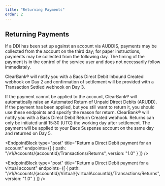 ```yaml
---
title: "Returning Payments"
order: 2
---
```



## Returning Payments

If a DDI has been set up against an account via AUDDIS, payments may be collected from the account on the third day; for paper instructions, payments may be collected from the following day.
The timing of the payment is in the control of the service user and does not necessarily follow immediately.

ClearBank® will notify you with a Bacs Direct Debit Inbound Created webhook on Day 2 and confirmation of settlement will be provided with a Transaction Settled webhook on Day 3.

If the payment cannot be applied to the account, ClearBank® will automatically raise an Automated Return of Unpaid Direct Debits (ARUDD).
If the payment has been applied, but you still want to return it, you should use these endpoints and specify the reason for return.
ClearBank® will notify you with a Bacs Direct Debit Return Created webhook.
Returns can only be initiated until 15:30 (UTC) the working day after settlement. The payment will be applied to your Bacs Suspense account on the same day and returned on Day 5.

<EndpointBlock
  type="post"
  title="Return a Direct Debit payment for an account"
  endpoints={[
    {
      path: "/v1/Accounts/{accountId}/Transactions/Returns",
      version: "1.0"
    }
  ]}
/>

<EndpointBlock
  type="post"
  title="Return a Direct Debit payment for a virtual account"
  endpoints={[
    {
      path: "/v1/Accounts/{accountId}/Virtual/{virtualAccountId}/Transactions/Returns",
      version: "1.0"
    }
  ]}
/>
